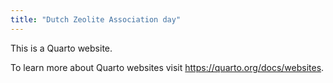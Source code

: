 ```yaml
---
title: "Dutch Zeolite Association day"
---
```


This is a Quarto website.

To learn more about Quarto websites visit <https://quarto.org/docs/websites>.
